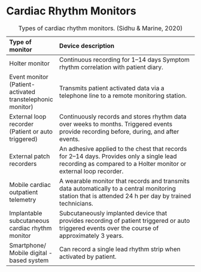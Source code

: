# Cardiac Rhythm Monitors {#sec-heartmonitors}

| **Type of monitor**                                       | **Device description**                                                                                                                                         |
|:----------------------------------------------------------|:---------------------------------------------------------------------------------------------------------------------------------------------------------------|
| Holter monitor                                            | Continuous recording for 1--14 days Symptom rhythm correlation with patient diary.                                                                             |
| Event monitor (Patient-activated transtelephonic monitor) | Transmits patient activated data via a telephone line to a remote monitoring station.                                                                          |
| External loop recorder (Patient or auto triggered)        | Continuously records and stores rhythm data over weeks to months. Triggered events provide recording before, during, and after events.                         |
| External patch recorders                                  | An adhesive applied to the chest that records for 2--14 days. Provides only a single lead recording as compared to a Holter monitor or external loop recorder. |
| Mobile cardiac outpatient telemetry                       | A wearable monitor that records and transmits data automatically to a central monitoring station that is attended 24 h per day by trained technicians.         |
| Implantable subcutaneous cardiac rhythm monitor           | Subcutaneously implanted device that provides recording of patient triggered or auto triggered events over the course of approximately 3 years.                |
| Smartphone/ Mobile digital -based system                  | Can record a single lead rhythm strip when activated by patient.                                                                                               |

: Types of cardiac rhythm monitors. (Sidhu & Marine, 2020)
